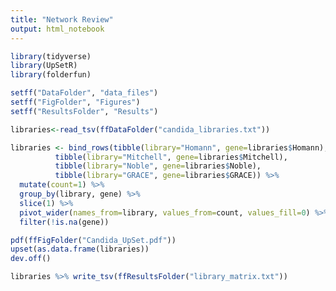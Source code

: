 ```yaml
---
title: "Network Review"
output: html_notebook
---
```



```r
library(tidyverse)
library(UpSetR)
library(folderfun)

setff("DataFolder", "data_files")
setff("FigFolder", "Figures")
setff("ResultsFolder", "Results")

libraries<-read_tsv(ffDataFolder("candida_libraries.txt"))

libraries <- bind_rows(tibble(library="Homann", gene=libraries$Homann),
          tibble(library="Mitchell", gene=libraries$Mitchell),
          tibble(library="Noble", gene=libraries$Noble),
          tibble(library="GRACE", gene=libraries$GRACE)) %>%
  mutate(count=1) %>% 
  group_by(library, gene) %>% 
  slice(1) %>% 
  pivot_wider(names_from=library, values_from=count, values_fill=0) %>% 
  filter(!is.na(gene))

pdf(ffFigFolder("Candida_UpSet.pdf"))
upset(as.data.frame(libraries))
dev.off()

libraries %>% write_tsv(ffResultsFolder("library_matrix.txt"))

```

